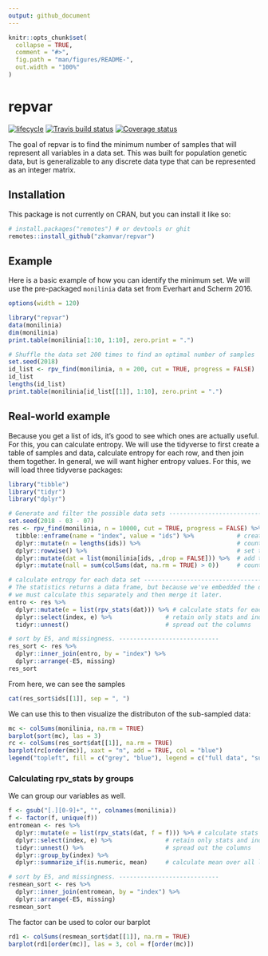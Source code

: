 ```yaml
---
output: github_document
---
```


<!-- README.md is generated from README.Rmd. Please edit that file -->

```r
knitr::opts_chunk$set(
  collapse = TRUE,
  comment = "#>",
  fig.path = "man/figures/README-",
  out.width = "100%"
)
```
# repvar

[![lifecycle](https://img.shields.io/badge/lifecycle-experimental-orange.svg)](https://www.tidyverse.org/lifecycle/#experimental)
[![Travis build status](https://travis-ci.org/zkamvar/repvar.svg?branch=master)](https://travis-ci.org/zkamvar/repvar)
[![Coverage status](https://codecov.io/gh/zkamvar/repvar/branch/master/graph/badge.svg)](https://codecov.io/github/zkamvar/repvar?branch=master)

The goal of repvar is to find the minimum number of samples that will represent
all variables in a data set. This was built for population genetic data, but is
generalizable to any discrete data type that can be represented as an integer
matrix. 

## Installation

This package is not currently on CRAN, but you can install it like so:

```r
# install.packages("remotes") # or devtools or ghit
remotes::install_github("zkamvar/repvar")
```


## Example

Here is a basic example of how you can identify the minimum set. We will use the
pre-packaged `monilinia` data set from Everhart and Scherm 2016.

```r
options(width = 120)

library("repvar")
data(monilinia)
dim(monilinia)
print.table(monilinia[1:10, 1:10], zero.print = ".")

# Shuffle the data set 200 times to find an optimal number of samples
set.seed(2018)
id_list <- rpv_find(monilinia, n = 200, cut = TRUE, progress = FALSE)
id_list
lengths(id_list)
print.table(monilinia[id_list[[1]], 1:10], zero.print = ".")
```

## Real-world example

Because you get a list of ids, it's good to see which ones are actually useful.
For this, you can calculate entropy. We will use the tidyverse to first create
a table of samples and data, calculate entropy for each row, and then join them
together. In general, we will want higher entropy values. For this, we will
load three tidyverse packages:

```r
library("tibble")
library("tidyr")
library("dplyr")
```


```r
# Generate and filter the possible data sets ------------------------------
set.seed(2018 - 03 - 07)
res <- rpv_find(monilinia, n = 10000, cut = TRUE, progress = FALSE) %>%
  tibble::enframe(name = "index", value = "ids") %>%            # create a data frame of of list columns
  dplyr::mutate(n = lengths(ids)) %>%                           # count the number of indices in each row
  dplyr::rowwise() %>%                                          # set the data frame to be computed by row
  dplyr::mutate(dat = list(monilinia[ids, ,drop = FALSE])) %>%  # add the original data set to each row
  dplyr::mutate(nall = sum(colSums(dat, na.rm = TRUE) > 0))     # count the number of columns

# calculate entropy for each data set -------------------------------------
# The statistics returns a data frame, but because we've embedded the data,
# we must calculate this separately and then merge it later.
entro <- res %>% 
  dplyr::mutate(e = list(rpv_stats(dat))) %>% # calculate stats for each row
  dplyr::select(index, e) %>%               # retain only stats and index
  tidyr::unnest()                           # spread out the columns

# sort by E5, and missingness. ----------------------------
res_sort <- res %>%
  dplyr::inner_join(entro, by = "index") %>%
  dplyr::arrange(-E5, missing)
res_sort
```

From here, we can see the samples

```r
cat(res_sort$ids[[1]], sep = ", ")
```

We can use this to then visualize the distributon of the sub-sampled data:

```r
mc <- colSums(monilinia, na.rm = TRUE)
barplot(sort(mc), las = 3)
rc <- colSums(res_sort$dat[[1]], na.rm = TRUE)
barplot(rc[order(mc)], xaxt = "n", add = TRUE, col = "blue")
legend("topleft", fill = c("grey", "blue"), legend = c("full data", "subsampled"))
```


### Calculating rpv_stats by groups

We can group our variables as well.

```r
f <- gsub("[.][0-9]+", "", colnames(monilinia))
f <- factor(f, unique(f))
entromean <- res %>% 
  dplyr::mutate(e = list(rpv_stats(dat, f = f))) %>% # calculate stats for each row
  dplyr::select(index, e) %>%               # retain only stats and index
  tidyr::unnest() %>%                       # spread out the columns
  dplyr::group_by(index) %>%
  dplyr::summarize_if(is.numeric, mean)     # calculate mean over all loci

# sort by E5, and missingness. ----------------------------
resmean_sort <- res %>%
  dplyr::inner_join(entromean, by = "index") %>%
  dplyr::arrange(-E5, missing)
resmean_sort
```

The factor can be used to color our barplot

```r
rd1 <- colSums(resmean_sort$dat[[1]], na.rm = TRUE) 
barplot(rd1[order(mc)], las = 3, col = f[order(mc)])
```
